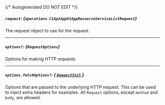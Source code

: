 {/* Autogenerated DO NOT EDIT  */}

##### `request`: *{`operations.C1ApiAppV1AppResourceServiceListRequest`}*
The request object to use for the request.
<Collapsible openLabel={Labels.showProperties} closeLabel={Labels.hideProperties}>
    <C1ApiAppV1AppResourceServiceListRequest/>
</Collapsible>

---
##### `options?`: *{`RequestOptions`}*
Options for making HTTP requests.

---
##### `options.fetchOptions?`: [*{ `RequestInit` }*](https://developer.mozilla.org/en-US/docs/Web/API/Request/Request#options)
Options that are passed to the underlying HTTP request. This can be used to inject extra headers for examples. All `Request` options, except `method` and `body`, are allowed.


